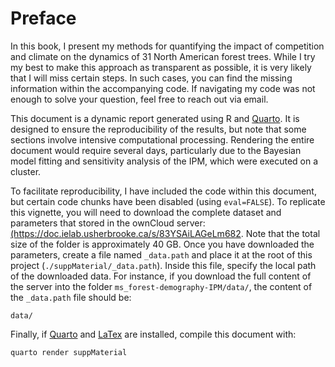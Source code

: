 # Preface {.unnumbered}

In this book, I present my methods for quantifying the impact of competition and climate on the dynamics of 31 North American forest trees.
While I try my best to make this approach as transparent as possible, it is very likely that I will miss certain steps.
In such cases, you can find the missing information within the accompanying code.
If navigating my code was not enough to solve your question, feel free to reach out via email.

This document is a dynamic report generated using R and [Quarto](https://quarto.org/).
It is designed to ensure the reproducibility of the results, but note that some sections involve intensive computational processing.
Rendering the entire document would require several days, particularly due to the Bayesian model fitting and sensitivity analysis of the IPM, which were executed on a cluster.

To facilitate reproducibility, I have included the code within this document, but certain code chunks have been disabled (using `eval=FALSE`).
To replicate this vignette, you will need to download the complete dataset and parameters that stored in the ownCloud server: [(https://doc.ielab.usherbrooke.ca/s/83YSAiLAGeLm682](https://doc.ielab.usherbrooke.ca/s/83YSAiLAGeLm682).
Note that the total size of the folder is approximately 40 GB.
Once you have downloaded the parameters, create a file named `_data.path` and place it at the root of this project (`./suppMaterial/_data.path`).
Inside this file, specify the local path of the downloaded data.
For instance, if you download the full content of the server into the folder `ms_forest-demography-IPM/data/`, the content of the `_data.path` file should be:

```
data/
```

Finally, if [Quarto](https://quarto.org/) and [LaTex](https://bookdown.org/yihui/rmarkdown-cookbook/install-latex.html) are installed, compile this document with:

```bash
quarto render suppMaterial
```
